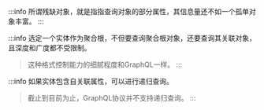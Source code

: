 

<Tabs groupId="language">
<TabItem value="fetch_partial" label="1. 查询残缺对象">

:::info
所谓残缺对象，就是指指查询对象的部分属性，其信息量还不如一个孤单对象丰富。
:::

<FetchPartial/>
</TabItem>
<TabItem value="fetch_association" label="2. 附带关联对象">

:::info
选定一个实体作为聚合根，不但要查询聚合根对象，还要查询其关联对象，且深度和广度都不受限制。

> 这种格式控制能力的细腻程度和GraphQL一样。
:::

<FetchAssociation/>
</TabItem>
<TabItem value="fetch_recursion" label="3. 递归查询">

:::info
如果实体包含自关联属性，可以进行递归查询。

> 截止到目前为止，GraphQL协议并不支持递归查询。
:::

<FetchRecursion/>
</TabItem>
</Tabs>
